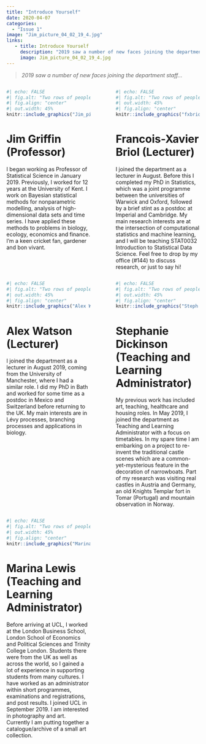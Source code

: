 ```yaml
---
title: "Introduce Yourself"
date: 2020-04-07
categories:
  - "Issue 1"
image: "Jim_picture_04_02_19_4.jpg" 
links: 
   - title: Introduce Yourself
     description: "2019 saw a number of new faces joining the department staff… " 
     image: Jim_picture_04_02_19_4.jpg
---
```


> *2019 saw a number of new faces joining the department staff… *



:::: {.columns}

::: {.column width="45%"}

```r
#| echo: FALSE
#| fig.alt: "Two rows of people in karting attire and mostly with happy faces."
#| fig.align: "center"
#| out.width: 45%
knitr::include_graphics("Jim_picture_04_02_19_4.jpg")
```

# Jim Griffin (Professor)

I began working as Professor of Statistical Science in January 2019. Previously, I worked for 12 years at the University of Kent. I work on Bayesian statistical methods for nonparametric modelling, analysis of high-dimensional data sets and time series. I have applied these methods to problems in biology, ecology, economics and finance. I’m a keen cricket fan, gardener and bon vivant.

:::

::: {.column width="5%"}
<!-- empty column to create gap -->
:::

::: {.column width="45%"}

```r
#| echo: FALSE
#| fig.alt: "Two rows of people in karting attire and mostly with happy faces."
#| out.width: 45%
#| fig.align: "center"
knitr::include_graphics("fxbriol_website_photo.jpg")
```

# Francois-Xavier Briol (Lecturer)

I joined the department as a lecturer in August. Before this I completed my PhD in Statistics, which was a joint programme between the universities of Warwick and Oxford, followed by a brief stint as a postdoc at Imperial and Cambridge. My main research interests are at the intersection of computational statistics and machine learning, and I will be teaching STAT0032 Introduction to Statistical Data Science. Feel free to drop by my office (#144) to discuss research, or just to say hi!

:::

::::


:::: {.columns}

::: {.column width="45%"}

```r
#| echo: FALSE
#| fig.alt: "Two rows of people in karting attire and mostly with happy faces."
#| out.width: 45%
#| fig.align: "center"
knitr::include_graphics("Alex Watson.jpg")
```

# Alex Watson (Lecturer)

I joined the department as a lecturer in August 2019, coming from the University of Manchester, where I had a similar role. I did my PhD in Bath and worked for some time as a postdoc in Mexico and Switzerland before returning to the UK. My main interests are in Lévy processes, branching processes and applications in biology.

:::

::: {.column width="5%"}
<!-- empty column to create gap -->
:::

::: {.column width="45%"}

```r
#| echo: FALSE
#| fig.alt: "Two rows of people in karting attire and mostly with happy faces."
#| out.width: 45%
#| fig.align: "center"
knitr::include_graphics("Steph newsletter.jpg")
```

# Stephanie Dickinson (Teaching and Learning Administrator)

My previous work has included art, teaching, healthcare and housing roles. In May 2019, I joined the department as Teaching and Learning Administrator with a focus on timetables. In my spare time I am embarking on a project to re-invent the traditional castle scenes which are a common-yet-mysterious feature in the decoration of narrowboats. Part of my research was visiting real castles in Austria and Germany, an old Knights Templar fort in Tomar (Portugal) and mountain observation in Norway.

:::

::::

:::: {.columns}

::: {.column width="45%"}

```r
#| echo: FALSE
#| fig.alt: "Two rows of people in karting attire and mostly with happy faces."
#| out.width: 45%
#| fig.align: "center"
knitr::include_graphics("Marina Lewis.jpg")
```

# Marina Lewis (Teaching and Learning Administrator)

Before arriving at UCL, I worked at the London Business School, London School of Economics and Political Sciences and Trinity College London. Students there were from the UK as well as across the world, so I gained a lot of experience in supporting students from many cultures. I have worked as an administrator within short programmes, examinations and registrations, and post results. I joined UCL in September 2019. I am interested in photography and art. Currently I am putting together a catalogue/archive of a small art collection.

:::

::: {.column width="5%"}
<!-- empty column to create gap -->
:::

::: {.column width="45%"}

<!--another empty column-->

:::

::::
